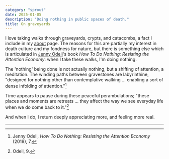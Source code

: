 ```yaml
---
category: "sprout"
date: 2025-01-05
description: "Doing nothing in public spaces of death."
title: On graveyards
---
```


I love taking walks through graveyards, crypts, and catacombs, a fact I include in my [about](/about) page. The reasons for this are partially my interest in death culture and my fondness for nature, but there is something else which is articulated in [Jenny Odell](https://www.jennyodell.com/)'s book _How To Do Nothing: Resisting the Attention Economy_: when I take these walks, I'm doing nothing.

The 'nothing' being done is not actually nothing, but a shifting of attention, a meditation. The winding paths between gravestones are labyrinthine, "designed for nothing other than contemplative walking &hellip; enabling a sort of dense infolding of attention."[^1]

Time appears to pause during these peaceful perambulations; "these places and moments are retreats &hellip; they affect the way we see everyday life when we do come back to it."[^2]

And when I do, I return deeply appreciating more, and feeling more real.

***

[^1]: Jenny Odell, _How To Do Nothing: Resisting the Attention Economy_ (2019), 7.
[^2]: Odell, 9.
